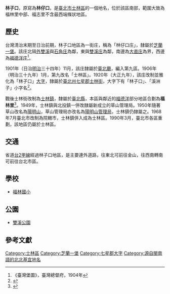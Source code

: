{{noteTA
|1 = zh-cn:庄; zh-hk:庄; zh-tw:庄;
}}
{{Infobox Hokkien name
| title      = 林子口
| hanji      = 林仔口
| poj        = Nâ-á-kháu
| sinbhundzi = 
| hanlo      = 
| tl         = Nâ-á-kháu
| bp         = 
| hongim     = 
| hokkienipa = 
| lm         = 
| image      = 
| image_size = 
| caption    = 
}}
'''林子口'''，原寫為'''林仔口'''，是[[臺北市|臺北市]][[士林區|士林區]]的一個地名，位於該區南部，範圍大致為福林里中部、福志里不含最西端條狀地區。

==歷史==
台灣清治末期至日治前期，林子口地區為一街庄，稱為「林仔口庄」，隸屬於[[芝蘭一堡|芝蘭一堡]]。該庄北隔[[外雙溪|外雙溪]]與[[石角庄|石角庄]]為鄰，東與[[雙溪_(臺北市)|雙溪庄]]為鄰，南邊為[[大直庄|大直庄]]為界，西邊為[[福德洋庄|福德洋庄]]<ref>《臺灣堡圖》，臺灣總督府，1904年</ref>。

1901年（日治[[明治|明治]]三十四年）11月，該庄隸屬於[[臺北廳|臺北廳]]，編入第九區。1906年（明治三十九年）1月，第九改名「士林區」。1920年（大正九年），該庄改制並雅化為「林子口」[[大字|大字]]，隸屬於[[臺北州|臺北州]][[七星郡|七星郡]][[士林街|士林街]]，大字下有「林子口」、「溪洲子」小字名<ref name="地圖會說話">{{Cite web |url=http://mapstalk.blogspot.tw/2010/10/1901-2010.html |title=《臺北市沿革 1901-2010》，地圖會說話網站 |access-date=2016-07-25 |archive-date=2016-08-16 |archive-url=https://web.archive.org/web/20160816203231/http://mapstalk.blogspot.tw/2010/10/1901-2010.html |dead-url=no }}</ref>。

戰後士林街改制為[[士林鎮|士林鎮]]，隸屬於[[臺北縣|臺北縣]]，本區與鄰近的[[福德洋|福德洋]]部分地區合劃為'''福林里'''<ref name="封域篇">{{cite book |title=《臺北市志》卷一 沿革志 封域篇 |date=1988-06 |publisher=[[臺北市文獻委員會|臺北市文獻委員會]] |page=177}}</ref>。1949年，士林鎮與北投鎮一併改隸屬新成立的草山管理局。1950年隨著草山改名為[[陽明山|陽明山]]，草山管理局亦改名為[[陽明山管理局|陽明山管理局]]，士林鎮仍隸屬之。1968年7月臺北市改制為院轄市，士林鎮併入成為士林區。1990年3月，臺北市各區重劃，該地區仍屬於士林區。

==交通==
省道[[台2甲線|台2甲線]]經過林子口地區，是主要連外道路，往東北可前往金山，往西南轉南可前往台北市區。

==學校==
*[[福林國小|福林國小]]

==公園==
*[[雙溪公園|雙溪公園]]

==參考文獻==
{{reflist}}

{{七星郡}}

[[Category:士林區|Category:士林區]]
[[Category:芝蘭一堡|Category:芝蘭一堡]]
[[Category:七星郡大字|Category:七星郡大字]]
[[Category:源自閩南語的北北基宜地名|Category:源自閩南語的北北基宜地名]]
